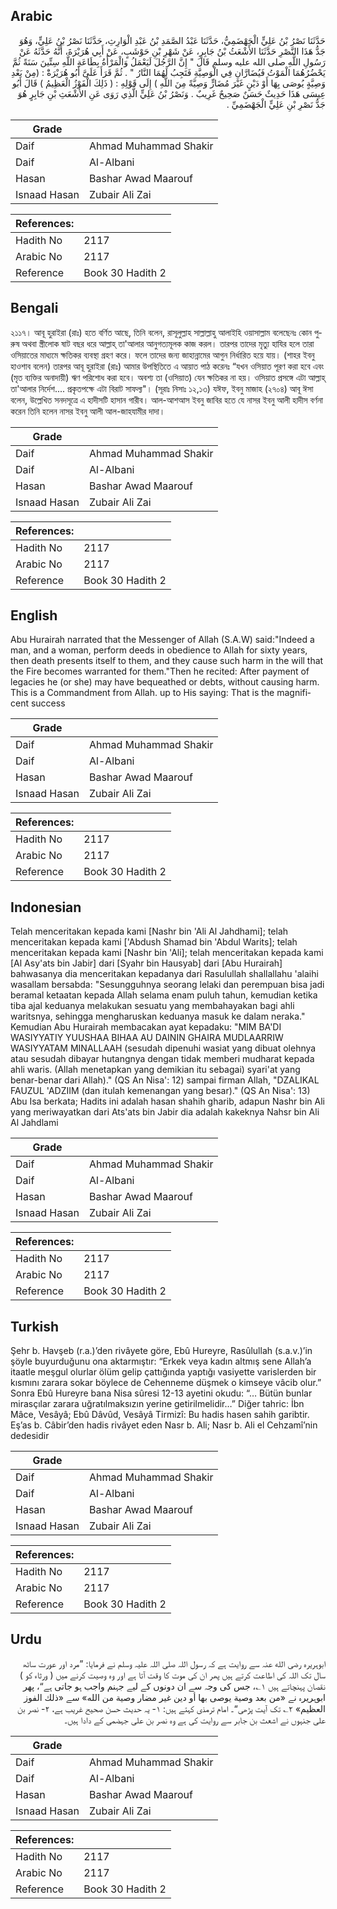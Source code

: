 ## Arabic


<div dir="rtl" lang="ar" style={{fontSize:'larger',backgroundColor:'#f8f9fa',padding:20}}>
حَدَّثَنَا نَصْرُ بْنُ عَلِيٍّ الْجَهْضَمِيُّ، حَدَّثَنَا عَبْدُ الصَّمَدِ بْنُ عَبْدِ الْوَارِثِ، حَدَّثَنَا نَصْرُ بْنُ عَلِيٍّ، وَهُوَ جَدُّ هَذَا النَّصْرِ حَدَّثَنَا الأَشْعَثُ بْنُ جَابِرٍ، عَنْ شَهْرِ بْنِ حَوْشَبٍ، عَنْ أَبِي هُرَيْرَةَ، أَنَّهُ حَدَّثَهُ عَنْ رَسُولِ اللَّهِ صلى الله عليه وسلم قَالَ ‏"‏ إِنَّ الرَّجُلَ لَيَعْمَلُ وَالْمَرْأَةُ بِطَاعَةِ اللَّهِ سِتِّينَ سَنَةً ثُمَّ يَحْضُرُهُمَا الْمَوْتُ فَيُضَارَّانِ فِي الْوَصِيَّةِ فَتَجِبُ لَهُمَا النَّارُ ‏"‏ ‏.‏ ثُمَّ قَرَأَ عَلَىَّ أَبُو هُرَيْرَةَْ ‏:‏ ‏(‏مِنْ بَعْدِ وَصِيَّةٍ يُوصَى بِهَا أَوْ دَيْنٍ غَيْرَ مُضَارٍّ وَصِيَّةً مِنَ اللَّهِ ‏)‏ إِلَى قَوْلِهِ ‏:‏ ‏(‏ ذَلِكَ الْفَوْزُ الْعَظِيمُ ‏)‏ قَالَ أَبُو عِيسَى هَذَا حَدِيثٌ حَسَنٌ صَحِيحٌ غَرِيبٌ ‏.‏ وَنَصْرُ بْنُ عَلِيٍّ الَّذِي رَوَى عَنِ الأَشْعَثِ بْنِ جَابِرٍ هُوَ جَدُّ نَصْرِ بْنِ عَلِيٍّ الْجَهْضَمِيِّ ‏.‏
</div>
<div style={{backgroundColor:'#f8f9fa',padding:20, marginBottom: 10}}><table> <thead> <tr> <th>Grade</th> <th></th> </tr> </thead> <tbody> <tr><td>Daif</td><td>Ahmad Muhammad Shakir</td></tr><tr><td>Daif</td><td>Al-Albani</td></tr><tr><td>Hasan</td><td>Bashar Awad Maarouf</td></tr><tr><td>Isnaad Hasan</td><td>Zubair Ali Zai</td></tr></tbody></table><table> <thead> <tr> <th>References:</th> <th></th> </tr> </thead> <tbody><tr><td>Hadith No</td><td>2117</td></tr><tr><td>Arabic No</td><td>2117</td></tr><tr><td>Reference</td><td>Book 30 Hadith 2</td></tr></tbody></table></div>

## Bengali


<div dir="ltr" lang="bn" style={{fontSize:'larger',backgroundColor:'#f8f9fa',padding:20}}>
২১১৭। আবূ হুরাইরা (রাঃ) হতে বর্ণিত আছে, তিনি বলেন, রাসূলুল্লাহ সাল্লাল্লাহু আলাইহি ওয়াসাল্লাম বলেছেনঃ কোন পুরুষ অথবা স্ত্রীলোক ষাট বছর ধরে আল্লাহ্ তা'আলার আনুগত্যমূলক কাজ করল। তারপর তাদের মৃত্যু হাযির হলে তারা ওসিয়াতের মাধ্যমে ক্ষতিকর ব্যবস্থা গ্রহণ করে। ফলে তাদের জন্য জাহান্নামের আগুন নির্ধারিত হয়ে যায়। (শাহর ইবনু হাওশাব বলেন) তারপর আবূ হুরাইরা (রাঃ) আমার উপস্থিতিতে এ আয়াত পাঠ করেনঃ “যখন ওসিয়াত পূরণ করা হবে এবং (মৃত ব্যক্তির অনাদায়ী) ঋণ পরিশোধ করা হবে। অবশ্য তা (ওসিয়াত) যেন ক্ষতিকর না হয়। ওসিয়াত প্রসঙ্গে এটা আল্লাহ্ তা'আলার নির্দেশ.... প্রকৃতপক্ষে এটা বিরাট সাফল্য"। (সূরাঃ নিসাঃ ১২,১৩) যঈফ, ইবনু মাজাহ (২৭০৪) আবূ ঈসা বলেন, উল্লেখিত সনদসূত্রে এ হাদীসটি হাসান গারীব। আল-আশআস ইবনু জাবির হতে যে নাসর ইবনু আলী হাদীস বর্ণনা করেন তিনি হলেন নাসর ইবনু আলী আল-জাহযামীর দাদা।
</div>
<div style={{backgroundColor:'#f8f9fa',padding:20, marginBottom: 10}}><table> <thead> <tr> <th>Grade</th> <th></th> </tr> </thead> <tbody> <tr><td>Daif</td><td>Ahmad Muhammad Shakir</td></tr><tr><td>Daif</td><td>Al-Albani</td></tr><tr><td>Hasan</td><td>Bashar Awad Maarouf</td></tr><tr><td>Isnaad Hasan</td><td>Zubair Ali Zai</td></tr></tbody></table><table> <thead> <tr> <th>References:</th> <th></th> </tr> </thead> <tbody><tr><td>Hadith No</td><td>2117</td></tr><tr><td>Arabic No</td><td>2117</td></tr><tr><td>Reference</td><td>Book 30 Hadith 2</td></tr></tbody></table></div>

## English


<div dir="ltr" lang="en" style={{fontSize:'larger',backgroundColor:'#f8f9fa',padding:20}}>
Abu Hurairah narrated that the Messenger of Allah (S.A.W) said:"Indeed a man, and a woman, perform deeds in obedience to Allah for sixty years, then death presents itself to them, and they cause such harm in the will that the Fire becomes warranted for them."Then he recited: After payment of legacies he (or she) may have bequeathed or debts, without causing harm. This is a Commandment from Allah. up to His saying: That is the magnificent success
</div>
<div style={{backgroundColor:'#f8f9fa',padding:20, marginBottom: 10}}><table> <thead> <tr> <th>Grade</th> <th></th> </tr> </thead> <tbody> <tr><td>Daif</td><td>Ahmad Muhammad Shakir</td></tr><tr><td>Daif</td><td>Al-Albani</td></tr><tr><td>Hasan</td><td>Bashar Awad Maarouf</td></tr><tr><td>Isnaad Hasan</td><td>Zubair Ali Zai</td></tr></tbody></table><table> <thead> <tr> <th>References:</th> <th></th> </tr> </thead> <tbody><tr><td>Hadith No</td><td>2117</td></tr><tr><td>Arabic No</td><td>2117</td></tr><tr><td>Reference</td><td>Book 30 Hadith 2</td></tr></tbody></table></div>

## Indonesian


<div dir="ltr" lang="id" style={{fontSize:'larger',backgroundColor:'#f8f9fa',padding:20}}>
Telah menceritakan kepada kami [Nashr bin 'Ali Al Jahdhami]; telah menceritakan kepada kami ['Abdush Shamad bin 'Abdul Warits]; telah menceritakan kepada kami [Nashr bin 'Ali]; telah menceritakan kepada kami [Al Asy'ats bin Jabir] dari [Syahr bin Hausyab] dari [Abu Hurairah] bahwasanya dia menceritakan kepadanya dari Rasulullah shallallahu 'alaihi wasallam bersabda: "Sesungguhnya seorang lelaki dan perempuan bisa jadi beramal ketaatan kepada Allah selama enam puluh tahun, kemudian ketika tiba ajal keduanya melakukan sesuatu yang membahayakan bagi ahli waritsnya, sehingga mengharuskan keduanya masuk ke dalam neraka." Kemudian Abu Hurairah membacakan ayat kepadaku: "MIM BA'DI WASIYYATIY YUUSHAA BIHAA AU DAININ GHAIRA MUDLAARRIW WASIYYATAM MINALLAAH (sesudah dipenuhi wasiat yang dibuat olehnya atau sesudah dibayar hutangnya dengan tidak memberi mudharat kepada ahli waris. (Allah menetapkan yang demikian itu sebagai) syari'at yang benar-benar dari Allah)." (QS An Nisa': 12) sampai firman Allah, "DZALIKAL FAUZUL 'ADZIIM (dan itulah kemenangan yang besar)." (QS An Nisa': 13) Abu Isa berkata; Hadits ini adalah hasan shahih gharib, adapun Nashr bin Ali yang meriwayatkan dari Ats'ats bin Jabir dia adalah kakeknya Nahsr bin Ali Al Jahdlami
</div>
<div style={{backgroundColor:'#f8f9fa',padding:20, marginBottom: 10}}><table> <thead> <tr> <th>Grade</th> <th></th> </tr> </thead> <tbody> <tr><td>Daif</td><td>Ahmad Muhammad Shakir</td></tr><tr><td>Daif</td><td>Al-Albani</td></tr><tr><td>Hasan</td><td>Bashar Awad Maarouf</td></tr><tr><td>Isnaad Hasan</td><td>Zubair Ali Zai</td></tr></tbody></table><table> <thead> <tr> <th>References:</th> <th></th> </tr> </thead> <tbody><tr><td>Hadith No</td><td>2117</td></tr><tr><td>Arabic No</td><td>2117</td></tr><tr><td>Reference</td><td>Book 30 Hadith 2</td></tr></tbody></table></div>

## Turkish


<div dir="ltr" lang="tr" style={{fontSize:'larger',backgroundColor:'#f8f9fa',padding:20}}>
Şehr b. Havşeb (r.a.)’den rivâyete göre, Ebû Hureyre, Rasûlullah (s.a.v.)’in şöyle buyurduğunu ona aktarmıştır: “Erkek veya kadın altmış sene Allah’a itaatle meşgul olurlar ölüm gelip çattığında yaptığı vasiyette varislerden bir kısmını zarara sokar böylece de Cehenneme düşmek o kimseye vâcib olur.” Sonra Ebû Hureyre bana Nisa sûresi 12-13 ayetini okudu: “… Bütün bunlar mirasçılar zarara uğratılmaksızın yerine getirilmelidir…” Diğer tahric: İbn Mâce, Vesâyâ; Ebû Dâvûd, Vesâyâ Tirmizî: Bu hadis hasen sahih garibtir. Eş’as b. Câbir’den hadis rivâyet eden Nasr b. Ali; Nasr b. Ali el Cehzamî’nin dedesidir
</div>
<div style={{backgroundColor:'#f8f9fa',padding:20, marginBottom: 10}}><table> <thead> <tr> <th>Grade</th> <th></th> </tr> </thead> <tbody> <tr><td>Daif</td><td>Ahmad Muhammad Shakir</td></tr><tr><td>Daif</td><td>Al-Albani</td></tr><tr><td>Hasan</td><td>Bashar Awad Maarouf</td></tr><tr><td>Isnaad Hasan</td><td>Zubair Ali Zai</td></tr></tbody></table><table> <thead> <tr> <th>References:</th> <th></th> </tr> </thead> <tbody><tr><td>Hadith No</td><td>2117</td></tr><tr><td>Arabic No</td><td>2117</td></tr><tr><td>Reference</td><td>Book 30 Hadith 2</td></tr></tbody></table></div>

## Urdu


<div dir="rtl" lang="ur" style={{fontSize:'larger',backgroundColor:'#f8f9fa',padding:20}}>
ابوہریرہ رضی الله عنہ سے روایت ہے کہ رسول اللہ صلی اللہ علیہ وسلم نے فرمایا: ”مرد اور عورت ساٹھ سال تک اللہ کی اطاعت کرتے ہیں پھر ان کی موت کا وقت آتا ہے اور وہ وصیت کرنے میں ( ورثاء کو ) نقصان پہنچاتے ہیں ۱؎، جس کی وجہ سے ان دونوں کے لیے جہنم واجب ہو جاتی ہے“، پھر ابوہریرہ نے «من بعد وصية يوصى بها أو دين غير مضار وصية من الله» سے «ذلك الفوز العظيم» ۲؎ تک آیت پڑھی“۔ امام ترمذی کہتے ہیں: ۱- یہ حدیث حسن صحیح غریب ہے، ۲- نصر بن علی جنہوں نے اشعث بن جابر سے روایت کی ہے وہ نصر بن علی جہضمی کے دادا ہیں۔
</div>
<div style={{backgroundColor:'#f8f9fa',padding:20, marginBottom: 10}}><table> <thead> <tr> <th>Grade</th> <th></th> </tr> </thead> <tbody> <tr><td>Daif</td><td>Ahmad Muhammad Shakir</td></tr><tr><td>Daif</td><td>Al-Albani</td></tr><tr><td>Hasan</td><td>Bashar Awad Maarouf</td></tr><tr><td>Isnaad Hasan</td><td>Zubair Ali Zai</td></tr></tbody></table><table> <thead> <tr> <th>References:</th> <th></th> </tr> </thead> <tbody><tr><td>Hadith No</td><td>2117</td></tr><tr><td>Arabic No</td><td>2117</td></tr><tr><td>Reference</td><td>Book 30 Hadith 2</td></tr></tbody></table></div>